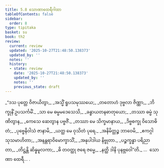 ```yaml
---
title: 5.8 သောဏာထေရီဂါထာ
tableOfContents: false
sidebar:
  order: 8
type: tipitaka
basket: su
book: th2
review:
  current: review
  updated: '2025-10-27T21:48:50.138373'
  updated_by: ''
  notes: ''
  history:
  - state: review
    date: '2025-10-27T21:48:50.138373'
    updated_by: ''
    notes: ''
    previous_state: draft
---
```



<ReviewStatus review={frontmatter.review} showDetails={true} />

<HypothesisAnnotation frontmatter={frontmatter} />

<DynamicBreadcrumb />

<Division number="102" book="th2" e="ch" v="19" p="391">

<Paragraph number="151" type="verses" book="th2">
_“ဒသ ပုတ္တေ ဝိဇာယိတွာ,_  
_အသ္မိံ ရူပသမုဿယေ;_  
_တတောဟံ ဒုဗ္ဗလာ ဇိဏ္ဏာ,_  
_ဘိက္ခုနိံ ဥပသင်္ကမိံ._  

</Paragraph>

</Division>
<Division number="103" book="th2" e="ch" v="19" p="391">

<Paragraph number="152" type="verses" book="th2">
_သာ မေ ဓမ္မမဒေသေသိ,_  
_ခန္ဓာယတနဓာတုယော;_  
_တဿာ ဓမ္မံ သုဏိတွာန,_  
_ကေသေ ဆေတွာန ပဗ္ဗဇိံ._  

</Paragraph>

</Division>
<Division number="104" book="th2" e="ch" v="19" p="391">

<Paragraph number="153" type="verses" book="th2">
_တဿာ မေ သိက္ခမာနာယ,_  
_ဒိဗ္ဗစက္ခု ဝိသောဓိတံ;_  
_ပုဗ္ဗေနိဝါသံ ဇာနာမိ,_  
_ယတ္ထ မေ ဝုသိတံ ပုရေ._  

</Paragraph>

</Division>
<Division number="105" book="th2" e="ch" v="19" p="391">

<Paragraph number="154" type="verses" book="th2">
_အနိမိတ္တဉ္စ ဘာဝေမိ,_  
_ဧကဂ္ဂါ သုသမာဟိတာ;_  
_အနန္တရာဝိမောက္ခာသိံ,_  
_အနုပါဒါယ နိဗ္ဗုတာ._  

</Paragraph>

</Division>
<Division number="106" book="th2" e="ch" v="19" p="391">

<Paragraph number="155" type="verses" book="th2">
_ပဉ္စက္ခန္ဓာ ပရိညာတာ,_  
_တိဋ္ဌန္တိ ဆိန္နမူလကာ;_  
_ဓိ တဝတ္ထု ဇရေ ဇမ္မေ,_  
_နတ္ထိ ဒါနိ ပုနဗ္ဘဝေါ”တိ._  


</Paragraph>
</Division>

<Paragraph number="156" type="center" book="th2">
…  သောဏာ ထေရီ… .
</Paragraph>